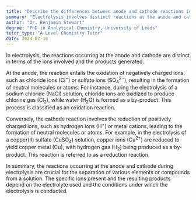 ```yaml
---
title: "Describe the differences between anode and cathode reactions in electrolysis"
summary: "Electrolysis involves distinct reactions at the anode and cathode, characterized by different ions and resulting products formed during the process."
author: "Dr. Benjamin Stewart"
degree: "PhD in Analytical Chemistry, University of Leeds"
tutor_type: "A-Level Chemistry Tutor"
date: 2024-02-18
---
```


In electrolysis, the reactions occurring at the anode and cathode are distinct in terms of the ions involved and the products generated.

At the anode, the reaction entails the oxidation of negatively charged ions, such as chloride ions ($\text{Cl}^-$) or sulfate ions ($\text{SO}_4^{2-}$), resulting in the formation of neutral molecules or atoms. For instance, during the electrolysis of a sodium chloride ($\text{NaCl}$) solution, chloride ions are oxidized to produce chlorine gas ($\text{Cl}_2$), while water ($\text{H}_2\text{O}$) is formed as a by-product. This process is classified as an oxidation reaction.

Conversely, the cathode reaction involves the reduction of positively charged ions, such as hydrogen ions ($\text{H}^+$) or metal cations, leading to the formation of neutral molecules or atoms. For example, in the electrolysis of a copper(II) sulfate ($\text{CuSO}_4$) solution, copper ions ($\text{Cu}^{2+}$) are reduced to yield copper metal ($\text{Cu}$), with hydrogen gas ($\text{H}_2$) being produced as a by-product. This reaction is referred to as a reduction reaction.

In summary, the reactions occurring at the anode and cathode during electrolysis are crucial for the separation of various elements or compounds from a solution. The specific ions present and the resulting products depend on the electrolyte used and the conditions under which the electrolysis is conducted.
    
